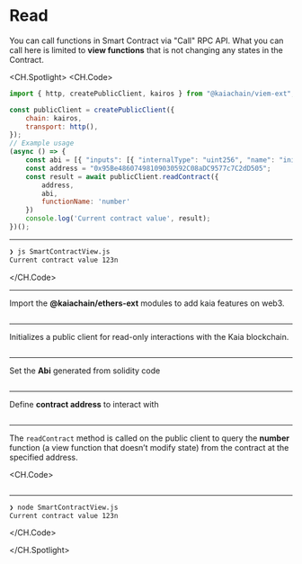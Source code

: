 # Read

You can call functions in Smart Contract via "Call" RPC API. What you can call here is limited to **view functions** that is not changing any states in the Contract.

<CH.Spotlight>
<CH.Code>

```js SmartContractView.js
import { http, createPublicClient, kairos } from "@kaiachain/viem-ext";

const publicClient = createPublicClient({
    chain: kairos,
    transport: http(),
});
// Example usage
(async () => {
    const abi = [{ "inputs": [{ "internalType": "uint256", "name": "initNumber", "type": "uint256" }], "stateMutability": "nonpayable", "type": "constructor" }, { "anonymous": false, "inputs": [{ "indexed": false, "internalType": "uint256", "name": "number", "type": "uint256" }], "name": "SetNumber", "type": "event" }, { "inputs": [], "name": "increment", "outputs": [], "stateMutability": "nonpayable", "type": "function" }, { "inputs": [], "name": "number", "outputs": [{ "internalType": "uint256", "name": "", "type": "uint256" }], "stateMutability": "view", "type": "function" }, { "inputs": [{ "internalType": "uint256", "name": "newNumber", "type": "uint256" }], "name": "setNumber", "outputs": [], "stateMutability": "nonpayable", "type": "function" }];
    const address = "0x95Be48607498109030592C08aDC9577c7C2dD505";
    const result = await publicClient.readContract({
        address,
        abi,
        functionName: 'number'
    })
    console.log('Current contract value', result);
})();

```

---

```zsh output
❯ js SmartContractView.js
Current contract value 123n
```

</CH.Code>

---

Import the **@kaiachain/ethers-ext** modules to add kaia features on web3.

```js SmartContractView.js focus=1

```

---

Initializes a public client for read-only interactions with the Kaia blockchain.

```js SmartContractView.js focus=3:6

```

---

Set the **Abi** generated from solidity code

```js SmartContractView.js focus=9

```

---

Define **contract address** to interact with

```js SmartContractView.js focus=10

```

---

The `readContract` method is called on the public client to query the **number** function (a view function that doesn’t modify state) from the contract at the specified address.

<CH.Code>
```js SmartContractView.js focus=11:16

````
---
```zsh output
❯ node SmartContractView.js
Current contract value 123n
````

</CH.Code>

</CH.Spotlight>
